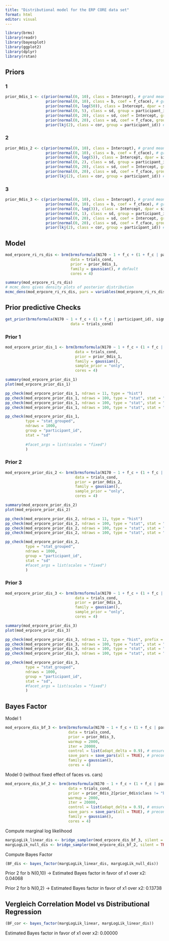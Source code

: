 ```yaml
---
title: "Distributional model for the ERP CORE data set"
format: html
editor: visual
---
```


```r
library(brms)
library(readr)
library(bayesplot)
library(ggplot2)
library(dplyr)
library(rstan)
```

## Priors

### 1

```r
prior_0dis_1 <- c(prior(normal(0, 10), class = Intercept), # grand mean
                  prior(normal(0, 10), class = b, coef = f_cface), # grand beta
                  prior(normal(0, log(50)), class = Intercept, dpar = sigma),
                  prior(normal(0, 5), class = sd, group = participant_id, dpar = sigma), 
                  prior(normal(0, 20), class = sd, coef = Intercept, group = participant_id), # between person variation in mean 
                  prior(normal(0, 20), class = sd, coef = f_cface, group = participant_id), # between person variation in slope
                  prior(lkj(2), class = cor, group = participant_id)) # correlation between random intercept and random slope
```

### 2

```r
prior_0dis_2 <- c(prior(normal(0, 10), class = Intercept), # grand mean
                  prior(normal(0, 10), class = b, coef = f_cface), # grand beta
                  prior(normal(0, log(5)), class = Intercept, dpar = sigma),
                  prior(normal(0, 2), class = sd, group = participant_id, dpar = sigma), 
                  prior(normal(0, 20), class = sd, coef = Intercept, group = participant_id), # between person variation in mean 
                  prior(normal(0, 20), class = sd, coef = f_cface, group = participant_id), # between person variation in slope
                  prior(lkj(2), class = cor, group = participant_id)) # correlation between random intercept and random slope
```

### 3

```r
prior_0dis_3 <- c(prior(normal(0, 10), class = Intercept), # grand mean
                  prior(normal(0, 10), class = b, coef = f_cface), # grand beta
                  prior(normal(0, log(3)), class = Intercept, dpar = sigma),
                  prior(normal(0, 1), class = sd, group = participant_id, dpar = sigma), 
                  prior(normal(0, 20), class = sd, coef = Intercept, group = participant_id), # between person variation in mean 
                  prior(normal(0, 20), class = sd, coef = f_cface, group = participant_id), # between person variation in slope
                  prior(lkj(2), class = cor, group = participant_id)) # correlation between random intercept and random slope
```

## Model

```r
mod_erpcore_ri_rs_dis <- brm(brmsformula(N170 ~ 1 + f_c + (1 + f_c | participant_id), sigma ~ 1 + (1 | participant_id)),
                             data = trials_cond, 
                             prior = prior_0dis_1,
                             family = gaussian(), # default
                             cores = 4) 
```

```r
summary(mod_erpcore_ri_rs_dis)
# mcmc_dens gives density plots of posterior distribution
mcmc_dens(mod_erpcore_ri_rs_dis, pars = variables(mod_erpcore_ri_rs_dis)[1:7])
```

## Prior predictive Checks

```r
get_prior(brmsformula(N170 ~ 1 + f_c + (1 + f_c | participant_id), sigma ~ (1 | participant_id)),
                             data = trials_cond)
```

### Prior 1

```r
mod_erpcore_prior_dis_1 <- brm(brmsformula(N170 ~ 1 + f_c + (1 + f_c | participant_id), sigma ~ (1 | participant_id)),
                               data = trials_cond, 
                               prior = prior_0dis_1,
                               family = gaussian(),
                               sample_prior = "only",
                               cores = 4)
```

```r
summary(mod_erpcore_prior_dis_1)
plot(mod_erpcore_prior_dis_1)
```

```r
pp_check(mod_erpcore_prior_dis_1, ndraws = 11, type = "hist")
pp_check(mod_erpcore_prior_dis_1, ndraws = 100, type = "stat", stat = "mean")
pp_check(mod_erpcore_prior_dis_1, ndraws = 100, type = "stat", stat = "min")
pp_check(mod_erpcore_prior_dis_1, ndraws = 100, type = "stat", stat = "max")
```

```r
pp_check(mod_erpcore_prior_dis_1,
         type = "stat_grouped",
         ndraws = 1000,
         group = "participant_id",
         stat = "sd"
         
         #facet_args = list(scales = "fixed")
         )
```

### Prior 2

```r
mod_erpcore_prior_dis_2 <- brm(brmsformula(N170 ~ 1 + f_c + (1 + f_c | participant_id), sigma ~ (1 | participant_id)),
                               data = trials_cond, 
                               prior = prior_0dis_2,
                               family = gaussian(),
                               sample_prior = "only",
                               cores = 4)
```

```r
summary(mod_erpcore_prior_dis_2)
plot(mod_erpcore_prior_dis_2)
```

```r
pp_check(mod_erpcore_prior_dis_2, ndraws = 11, type = "hist")
pp_check(mod_erpcore_prior_dis_2, ndraws = 100, type = "stat", stat = "mean")
pp_check(mod_erpcore_prior_dis_2, ndraws = 100, type = "stat", stat = "min")
pp_check(mod_erpcore_prior_dis_2, ndraws = 100, type = "stat", stat = "max")
```

```r
pp_check(mod_erpcore_prior_dis_2,
         type = "stat_grouped",
         ndraws = 1000,
         group = "participant_id",
         stat = "sd"
         #facet_args = list(scales = "fixed")
         )
```

### Prior 3

```r
mod_erpcore_prior_dis_3 <- brm(brmsformula(N170 ~ 1 + f_c + (1 + f_c | participant_id), sigma ~ (1 | participant_id)),
                               data = trials_cond, 
                               prior = prior_0dis_3,
                               family = gaussian(),
                               sample_prior = "only",
                               cores = 4)
```

```r
summary(mod_erpcore_prior_dis_3)
plot(mod_erpcore_prior_dis_3)
```

```r
pp_check(mod_erpcore_prior_dis_3, ndraws = 12, type = "hist", prefix = c("ppd"))
pp_check(mod_erpcore_prior_dis_3, ndraws = 100, type = "stat", stat = "mean", prefix = c("ppd"))
pp_check(mod_erpcore_prior_dis_3, ndraws = 100, type = "stat", stat = "min", prefix = c("ppd"))
pp_check(mod_erpcore_prior_dis_3, ndraws = 100, type = "stat", stat = "max", prefix = c("ppd"))
```

```r
pp_check(mod_erpcore_prior_dis_3,
         type = "stat_grouped",
         ndraws = 1000,
         group = "participant_id",
         stat = "sd",
         #facet_args = list(scales = "fixed")
         )
```

## Bayes Factor

Model 1

```r
mod_erpcore_dis_bf_3 <- brm(brmsformula(N170 ~ 1 + f_c + (1 + f_c | participant_id), sigma ~ 1 + (1 | participant_id)),
                            data = trials_cond, 
                            prior = prior_0dis_3,
                            warmup = 2000,
                            iter = 20000,
                            control = list(adapt_delta = 0.9), # ensure that the posterior sampler is working correctly
                            save_pars = save_pars(all = TRUE), # precondition for performing bridge sampling
                            family = gaussian(),
                            cores = 4)
```

Model 0 (without fixed effect of faces vs. cars)

```r
mod_erpcore_dis_bf_2 <- brm(brmsformula(N170 ~ 1 + f_c + (1 + f_c | participant_id), sigma ~ 1 + (1 | participant_id)),
                            data = trials_cond, 
                            prior = prior_0dis_2[prior_0dis$class != "b", ],
                            warmup = 2000,
                            iter = 20000,
                            control = list(adapt_delta = 0.9), # ensure that the posterior sampler is working correctly
                            save_pars = save_pars(all = TRUE), # precondition for performing bridge sampling
                            family = gaussian(),
                            cores = 4)
```

Compute marginal log likelihood

```r
margLogLik_linear_dis <- bridge_sampler(mod_erpcore_dis_bf_3, silent = TRUE)
margLogLik_null_dis <- bridge_sampler(mod_erpcore_dis_bf_2, silent = TRUE)
```

Compute Bayes Factor

```r
(BF_dis <- bayes_factor(margLogLik_linear_dis, margLogLik_null_dis))
```

Prior 2 for b N(0,10) -\> Estimated Bayes factor in favor of x1 over x2: 0.04068

Prior 2 for b N(0,2) -\> Estimated Bayes factor in favor of x1 over x2: 0.13738

## Vergleich Correlation Model vs Distributional Regression

```r
(BF_cor <- bayes_factor(margLogLik_linear, margLogLik_linear_dis))
```

Estimated Bayes factor in favor of x1 over x2: 0.00000
